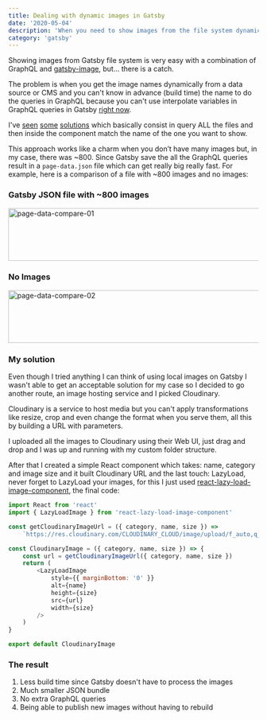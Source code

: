 ```yaml
---
title: Dealing with dynamic images in Gatsby
date: '2020-05-04'
description: 'When you need to show images from the file system dynamically you need to be clever and sometimes system files is not enough.'
category: 'gatsby'
---
```


Showing images from Gatsby file system is very easy with a combination of GraphQL and [gatsby-image](https://www.gatsbyjs.org/packages/gatsby-image/), but... there is a catch.

The problem is when you get the image names dynamically from a data source or CMS and you can't know in advance (build time) the name to do the queries in GraphQL because you can't use interpolate variables in GraphQL queries in Gatsby [right now](https://github.com/gatsbyjs/gatsby/issues/5069).

I've [seen](https://noahgilmore.com/blog/easy-gatsby-image-components/) [some](https://stackoverflow.com/a/56508865) [solutions](https://codebushi.com/using-gatsby-image/) which basically consist in query ALL the files and then inside the component match the name of the one you want to show.

This approach works like a charm when you don’t have many images but, in my case, there was ~800. Since Gatsby save the all the GraphQL queries result in a `page-data.json` file which can get really big really fast. For example, here is a comparison of a file with ~800 images and no images:

### Gatsby JSON file with ~800 images
<Image src="/images/dynamic-gatsby-images-an-anternative/page-data-compare-01.jpg" alt="page-data-compare-01" width="904" height="106" />

### No Images
<Image src="/images/dynamic-gatsby-images-an-anternative/page-data-compare-02.jpg" alt="page-data-compare-02" width="904" height="106" />

### My solution
Even though I tried anything I can think of using local images on Gatsby I wasn't able to get an acceptable solution for my case so I decided to go another route, an image hosting service and I picked Cloudinary.

Cloudinary is a service to host media but you can't apply transformations like resize, crop and even change the format when you serve them, all this by building a URL with parameters.

I uploaded all the images to Cloudinary using their Web UI, just drag and drop and I was up and running with my custom folder structure.

After that I created a simple React component which takes: name, category and image size and it built Cloudinary URL and the last touch: LazyLoad, never forget to LazyLoad your images, for this I just used [react-lazy-load-image-component](https://www.npmjs.com/package/react-lazy-load-image-component), the final code:

```javascript
import React from 'react'
import { LazyLoadImage } from 'react-lazy-load-image-component'

const getCloudinaryImageUrl = ({ category, name, size }) =>
    `https://res.cloudinary.com/CLOUDINARY_CLOUD/image/upload/f_auto,q_auto,c_pad,w_${size},h_${size}/lapulpe/${category}/${name}`

const CloudinaryImage = ({ category, name, size }) => {
    const url = getCloudinaryImageUrl({ category, name, size })
    return (
        <LazyLoadImage
            style={{ marginBottom: '0' }}
            alt={name}
            height={size}
            src={url}
            width={size}
        />
    )
}

export default CloudinaryImage
```

### The result

1. Less build time since Gatsby doesn't have to process the images
2. Much smaller JSON bundle
3. No extra GraphQL queries
4. Being able to publish new images without having to rebuild